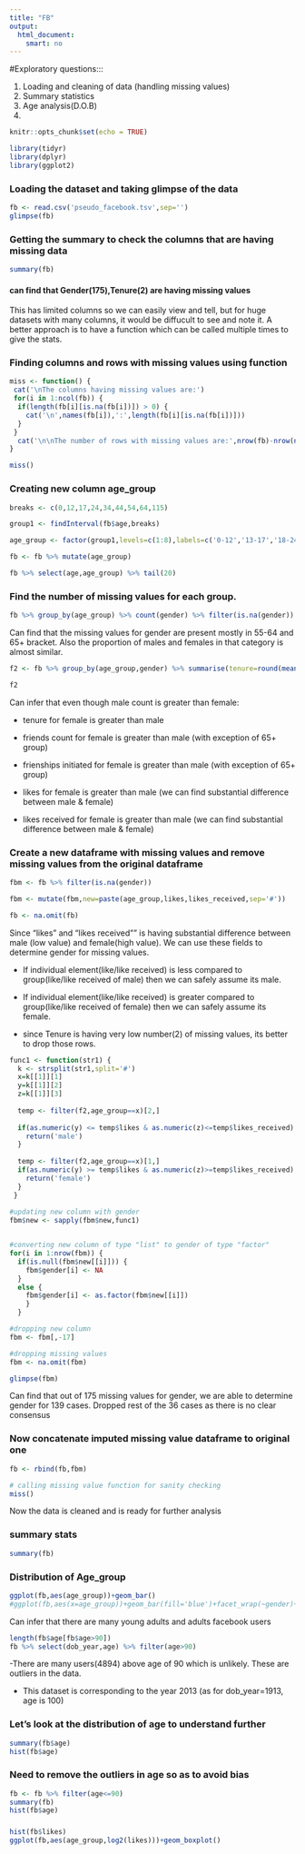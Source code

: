 ---
title: "FB"
output: 
  html_document: 
    smart: no
---
#Exploratory questions:::

1) Loading and cleaning of data (handling missing values)
2) Summary statistics
3) Age analysis(D.O.B)
4)


```{r setup, include=FALSE}
knitr::opts_chunk$set(echo = TRUE)
```

```{r, message=FALSE, warning=FALSE}
library(tidyr)
library(dplyr)
library(ggplot2)
```


### Loading the dataset and taking glimpse of the data

```{r}
fb <- read.csv('pseudo_facebook.tsv',sep='')
glimpse(fb)
```

### Getting the summary to check the columns that are having missing data

```{r}
summary(fb)
```
#### can find that Gender(175),Tenure(2) are having missing values

This has limited columns so we can easily view and tell, but for huge datasets with many columns, it would be diffucult to see and note it. A better approach is to have a function which can be called multiple times to give the stats. 

### Finding columns and rows with missing values using function
```{r}
miss <- function() {
 cat('\nThe columns having missing values are:')
 for(i in 1:ncol(fb)) {
  if(length(fb[i][is.na(fb[i])]) > 0) {
    cat('\n',names(fb[i]),':',length(fb[i][is.na(fb[i])]))
  }
 } 
  cat('\n\nThe number of rows with missing values are:',nrow(fb)-nrow(na.omit(fb)))
}

miss()
```

### Creating new column age_group
```{r}
breaks <- c(0,12,17,24,34,44,54,64,115)

group1 <- findInterval(fb$age,breaks)

age_group <- factor(group1,levels=c(1:8),labels=c('0-12','13-17','18-24','25-34','35-44','45-54','55-64','65 and older'))

fb <- fb %>% mutate(age_group)

fb %>% select(age,age_group) %>% tail(20)

```
### Find the number of missing values for each group. 

```{r}
fb %>% group_by(age_group) %>% count(gender) %>% filter(is.na(gender))

```

Can find that the missing values for gender are present mostly in 55-64 and 65+ bracket. Also the proportion of males and females in that category is almost similar.

```{r}

f2 <- fb %>% group_by(age_group,gender) %>% summarise(tenure=round(mean(tenure,na.rm=TRUE)),friend_count=round(mean(friend_count)),friendships_initiated=round(mean(friendships_initiated)),likes=round(mean(likes)),likes_received=round(mean(likes_received)),count=n()) %>% filter(!is.na(gender))

f2


```


Can infer that even though male count is greater than female:

- tenure for female is greater than male                     

- friends count for female is greater than male (with exception of 65+ group)

- frienships initiated for female is greater than male (with exception of 65+ group)                                                             

- likes for female is greater than male (we can find substantial difference between male & female)                                                    

- likes received for female is greater than male (we can find substantial difference between male & female)                                         


### Create a new dataframe with missing values and remove missing values from the original dataframe
```{r}

fbm <- fb %>% filter(is.na(gender))

fbm <- mutate(fbm,new=paste(age_group,likes,likes_received,sep='#'))

fb <- na.omit(fb)

```


Since "likes" and "likes received"" is having substantial difference between male (low value) and female(high value). We can use these fields to determine gender for missing values.   

- If individual element(like/like received) is less compared to group(like/like received of male) then we can safely assume its male.

- If individual element(like/like received) is greater compared to group(like/like received of female) then we can safely assume its female. 

- since Tenure is having very low number(2) of missing values, its better to drop those rows.


```{r}
func1 <- function(str1) {
  k <- strsplit(str1,split='#')
  x=k[[1]][1]
  y=k[[1]][2]
  z=k[[1]][3]
  
  temp <- filter(f2,age_group==x)[2,]
  
  if(as.numeric(y) <= temp$likes & as.numeric(z)<=temp$likes_received) {
    return('male')
  } 
  
  temp <- filter(f2,age_group==x)[1,]
  if(as.numeric(y) >= temp$likes & as.numeric(z)>=temp$likes_received) {
    return('female')
  } 
 }
   
#updating new column with gender
fbm$new <- sapply(fbm$new,func1)


#converting new column of type "list" to gender of type "factor"
for(i in 1:nrow(fbm)) {
  if(is.null(fbm$new[[i]])) {
    fbm$gender[i] <- NA
  } 
  else {
    fbm$gender[i] <- as.factor(fbm$new[[i]])
    }
  }

#dropping new column
fbm <- fbm[,-17]

#dropping missing values 
fbm <- na.omit(fbm)

glimpse(fbm)

```


Can find that out of 175 missing values for gender, we are able to determine gender for 139 cases. Dropped rest of the 36 cases as there is no clear consensus


### Now concatenate imputed missing value dataframe to original one

```{r}
fb <- rbind(fb,fbm)

# calling missing value function for sanity checking
miss()

```

Now the data is cleaned and is ready for further analysis

### summary stats

```{r}
summary(fb)

```

### Distribution of Age_group

```{r}

ggplot(fb,aes(age_group))+geom_bar()
#ggplot(fb,aes(x=age_group))+geom_bar(fill='blue')+facet_wrap(~gender)+coord_flip()
```
Can infer that there are many young adults and adults facebook users 

```{r}
length(fb$age[fb$age>90])
fb %>% select(dob_year,age) %>% filter(age>90)
```
-There are many users(4894) above age of 90 which is unlikely. These are outliers in the data.

- This dataset is corresponding to the year 2013 (as for dob_year=1913, age is 100)


### Let's look at the distribution of age to understand further
```{r}

summary(fb$age)
hist(fb$age)

```

### Need to remove the outliers in age so as to avoid bias

```{r}
fb <- fb %>% filter(age<=90)
summary(fb)
hist(fb$age)
```

### 

```{r}
hist(fb$likes)
ggplot(fb,aes(age_group,log2(likes)))+geom_boxplot()
```

